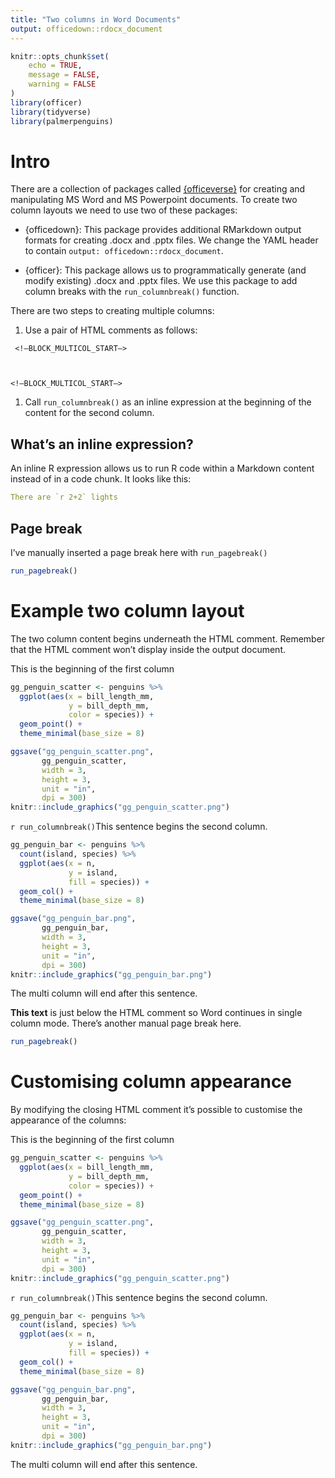 ```yaml
---
title: "Two columns in Word Documents"
output: officedown::rdocx_document
---
```


```r
knitr::opts_chunk$set(
	echo = TRUE,
	message = FALSE,
	warning = FALSE
)
library(officer)
library(tidyverse)
library(palmerpenguins)
```

# Intro

There are a collection of packages called [{officeverse}](https://ardata-fr.github.io/officeverse/) for creating and manipulating MS Word and MS Powerpoint documents. To create two column layouts we need to use two of these packages:

- {officedown}: This package provides additional RMarkdown output formats for creating .docx and .pptx files. We change the YAML header to contain `output: officedown::rdocx_document`.

- {officer}: This package allows us to programmatically generate (and modify existing) .docx and .pptx files. We use this package to add column breaks with the `run_columnbreak()` function.

There are two steps to creating multiple columns:

1. Use a pair of HTML comments as follows:

<code>
&lt;!--BLOCK_MULTICOL_START---&gt;
  
&lt;!---BLOCK_MULTICOL_START---&gt;
</code>

1. Call `run_columnbreak()` as an inline expression at the beginning of the content for the second column.

## What's an inline expression?

An inline R expression allows us to run R code within a Markdown content instead of in a code chunk. It looks like this:

```yaml
There are `r 2+2` lights
```

## Page break

I've manually inserted a page break here with `run_pagebreak()`

```r
run_pagebreak()
```


# Example two column layout

The two column content begins underneath the HTML comment. Remember that the HTML comment won't display inside the output document.

<!---BLOCK_MULTICOL_START--->

This is the beginning of the first column

```r
gg_penguin_scatter <- penguins %>% 
  ggplot(aes(x = bill_length_mm,
             y = bill_depth_mm,
             color = species)) +
  geom_point() +
  theme_minimal(base_size = 8)

ggsave("gg_penguin_scatter.png",
       gg_penguin_scatter,
       width = 3,
       height = 3,
       unit = "in",
       dpi = 300)
knitr::include_graphics("gg_penguin_scatter.png")
```

`r run_columnbreak()`This sentence begins the second column.

```r
gg_penguin_bar <- penguins %>% 
  count(island, species) %>% 
  ggplot(aes(x = n,
             y = island,
             fill = species)) +
  geom_col() +
  theme_minimal(base_size = 8)

ggsave("gg_penguin_bar.png",
       gg_penguin_bar,
       width = 3,
       height = 3,
       unit = "in",
       dpi = 300)
knitr::include_graphics("gg_penguin_bar.png")
```

The multi column will end after this sentence.

<!---BLOCK_MULTICOL_STOP--->

**This text** is just below the HTML comment so Word continues in single column mode. There's another manual page break here.

```r
run_pagebreak()
```


# Customising column appearance

By modifying the closing HTML comment it's possible to customise the appearance of the columns:

<!---BLOCK_MULTICOL_START--->

This is the beginning of the first column

```r
gg_penguin_scatter <- penguins %>% 
  ggplot(aes(x = bill_length_mm,
             y = bill_depth_mm,
             color = species)) +
  geom_point() +
  theme_minimal(base_size = 8)

ggsave("gg_penguin_scatter.png",
       gg_penguin_scatter,
       width = 3,
       height = 3,
       unit = "in",
       dpi = 300)
knitr::include_graphics("gg_penguin_scatter.png")
```

`r run_columnbreak()`This sentence begins the second column.

```r
gg_penguin_bar <- penguins %>% 
  count(island, species) %>% 
  ggplot(aes(x = n,
             y = island,
             fill = species)) +
  geom_col() +
  theme_minimal(base_size = 8)

ggsave("gg_penguin_bar.png",
       gg_penguin_bar,
       width = 3,
       height = 3,
       unit = "in",
       dpi = 300)
knitr::include_graphics("gg_penguin_bar.png")
```

The multi column will end after this sentence.

<!---BLOCK_MULTICOL_STOP{widths: [3,3], space: 0.2, sep: true}--->


